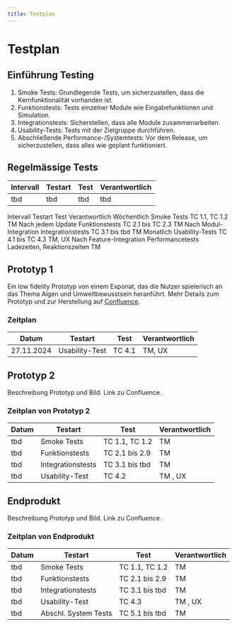 ```yaml
---
title: Testplan
---
```


# Testplan

## Einführung Testing
1. Smoke Tests: Grundlegende Tests, um sicherzustellen, dass die Kernfunktionalität vorhanden ist.
2. Funktionstests: Tests einzelner Module wie Eingabefunktionen und Simulation.
3. Integrationstests: Sicherstellen, dass alle Module zusammenarbeiten.
4. Usability-Tests: Tests mit der Zielgruppe durchführen.
5. Abschließende Performance-/Systemtests: Vor dem Release, um sicherzustellen, dass alles wie geplant funktioniert.

## Regelmässige Tests
| Intervall   | Testart           | Test              | Verantwortlich | 
|-------------|-------------------|-------------------|----------------|
| tbd         | tbd               | tbd               | tbd            | 


Intervall	Testart	Test	Verantwortlich
Wöchentlich	Smoke Tests	TC 1.1, TC 1.2	TM
Nach jedem Update	Funktionstests	TC 2.1 bis TC 2.3	TM
Nach Modul-Integration	Integrationstests	TC 3.1 bis tbd	TM
Monatlich	Usability-Tests	TC 4.1 bis TC 4.3	TM, UX
Nach Feature-Integration	Performancetests	Ladezeiten, Reaktionszeiten	TM



## Prototyp 1
Ein low fidelity Prototyp von einem Exponat, das die Nutzer spielerisch an das Thema Algen und Umweltbewusstsein heranführt.
Mehr Details zum Prototyp und zur Herstellung auf [Confluence](https://fhnw-projecttrack.atlassian.net/wiki/spaces/IP1224vt3/pages/587694175/Prototypen).

### Zeitplan
| Datum       | Testart           | Test              | Verantwortlich | 
|-------------|-------------------|-------------------|----------------|
| 27.11.2024  | Usability-Test    | TC 4.1            | TM, UX         | 

## Prototyp 2
Beschreibung Prototyp und Bild. Link zu Confluence.

### Zeitplan von Prototyp 2
| Datum       | Testart              | Test              | Verantwortlich |
|-------------|----------------------|-------------------|----------------|
| tbd         | Smoke Tests          | TC 1.1, TC 1.2    | TM             |
| tbd         | Funktionstests       | TC 2.1 bis 2.9    | TM             |
| tbd         | Integrationstests    | TC 3.1 bis tbd    | TM             |
| tbd         | Usability-Test       | TC 4.2            | TM , UX        |

## Endprodukt
Beschreibung Prototyp und Bild. Link zu Confluence.

### Zeitplan von Endprodukt
| Datum       | Testart              | Test              | Verantwortlich |
|-------------|----------------------|-------------------|----------------|
| tbd         | Smoke Tests          | TC 1.1, TC 1.2    | TM             |
| tbd         | Funktionstests       | TC 2.1 bis 2.9    | TM             |
| tbd         | Integrationstests    | TC 3.1 bis tbd    | TM             |
| tbd         | Usability-Test       | TC 4.3            | TM , UX        |
| tbd         | Abschl. System Tests | TC 5.1 bis tbd    | TM             |